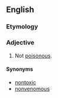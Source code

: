==English==

===Etymology===
{{prefix|non|poisonous}}

===Adjective===
{{en-adj|-}}

# Not [[poisonous]].

====Synonyms====
* [[nontoxic]]
* [[nonvenomous]]